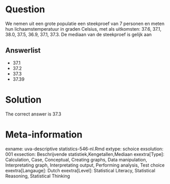 Question
========

We nemen uit een grote populatie een steekproef van 7 personen en meten hun lichaamstemperatuur in graden Celsius, met als uitkomsten: 37.6, 37.1, 38.0, 37.5, 36.9, 37.1, 37.3. De mediaan van de steekproef is gelijk aan 

Answerlist
----------
* 37.1
* 37.2
* 37.3
* 37.39

Solution
========

The correct answer is  37.3 

Meta-information
================
exname: uva-descriptive statistics-546-nl.Rmd 
extype: schoice 
exsolution: 001 
exsection: Beschrijvende statistiek,Kengetallen,Mediaan 
exextra[Type]: Calculation, Case, Conceptual, Creating graphs, Data manipulation, Interpretating graph, Interpretating output, Performing analysis, Test choice 
exextra[Langauge]: Dutch 
exextra[Level]: Statistical Literacy, Statistical Reasoning, Statistical Thinking 
